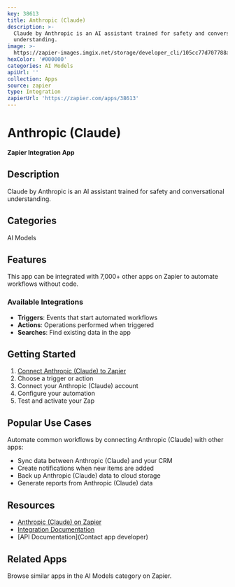 ```yaml
---
key: 38613
title: Anthropic (Claude)
description: >-
  Claude by Anthropic is an AI assistant trained for safety and conversational
  understanding.
image: >-
  https://zapier-images.imgix.net/storage/developer_cli/105cc77d707788a883c33a7f13564222.png?auto=format%2Ccompress&ixlib=python-3.0.0&q=50
hexColor: '#000000'
categories: AI Models
apiUrl: ''
collection: Apps
source: zapier
type: Integration
zapierUrl: 'https://zapier.com/apps/38613'
---
```

# Anthropic (Claude)

**Zapier Integration App**

## Description

Claude by Anthropic is an AI assistant trained for safety and conversational understanding.

## Categories

AI Models

## Features

This app can be integrated with 7,000+ other apps on Zapier to automate workflows without code.

### Available Integrations

- **Triggers**: Events that start automated workflows
- **Actions**: Operations performed when triggered
- **Searches**: Find existing data in the app

## Getting Started

1. [Connect Anthropic (Claude) to Zapier](https://zapier.com/apps/38613)
2. Choose a trigger or action
3. Connect your Anthropic (Claude) account
4. Configure your automation
5. Test and activate your Zap

## Popular Use Cases

Automate common workflows by connecting Anthropic (Claude) with other apps:

- Sync data between Anthropic (Claude) and your CRM
- Create notifications when new items are added
- Back up Anthropic (Claude) data to cloud storage
- Generate reports from Anthropic (Claude) data

## Resources

- [Anthropic (Claude) on Zapier](https://zapier.com/apps/38613)
- [Integration Documentation](https://zapier.com/apps/38613/integrations)
- [API Documentation](Contact app developer)

## Related Apps

Browse similar apps in the AI Models category on Zapier.
